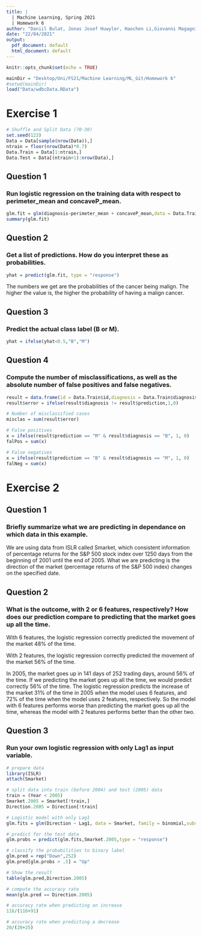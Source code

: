 ```yaml
---
title: |
  | Machine Learning, Spring 2021
  | Homework 6
author: "Daniil Bulat, Jonas Josef Huwyler, Haochen Li,Giovanni Magagnin"
date: "22/04/2021"
output:
  pdf_document: default
  html_document: default
---
```



```r
knitr::opts_chunk$set(echo = TRUE)
```

```r

mainDir = "Desktop/Uni/FS21/Machine Learning/ML_Git/Homework 6"
#setwd(mainDir)
load("Data/wdbcData.RData")
```


# Exercise 1

```r
# Shuffle and Split Data (70-30)
set.seed(123)
Data = Data[sample(nrow(Data)),]
ntrain = floor(nrow(Data)*0.7)
Data.Train = Data[1:ntrain,]
Data.Test = Data[(ntrain+1):nrow(Data),]
```

## Question 1
### Run logistic regression on the training data with respect to perimeter_mean and concaveP_mean.
```r
glm.fit = glm(diagnosis~perimeter_mean + concaveP_mean,data = Data.Train,family = binomial)
summary(glm.fit)
```

## Question 2
### Get a list of predictions. How do you interpret these as probabilities.
```r
yhat = predict(glm.fit, type = "response")
```
The numbers we get are the probabilities of the cancer being malign. The higher the value is, the higher the probability of having a malign cancer.



## Question 3
### Predict the actual class label (B or M).
```r
yhat = ifelse(yhat<0.5,"B","M")
```

## Question 4
### Compute the number of misclassifications, as well as the absolute number of false positives and false negatives.
```r
result = data.frame(id = Data.Train$id,diagnosis = Data.Train$diagnosis,prediction = yhat)
result$error = ifelse(result$diagnosis != result$prediction,1,0)

# Number of misclassified cases
misclas = sum(result$error)

# False positives 
x = ifelse(result$prediction == "M" & result$diagnosis == "B", 1, 0)
falPos = sum(x)

# False negatives 
x = ifelse(result$prediction == "B" & result$diagnosis == "M", 1, 0)
falNeg = sum(x)
```


\newpage
# Exercise 2


## Question 1


### Briefly summarize what we are predicting in dependance on which data in this example.
  
  
We are using data from ISLR called Smarket, which consistent information of percentage returns for the S&P 500 stock index over 1250 days from the beginning of 2001 until the end of 2005.
What we are predicting is the direction of the market (percentage returns of the S&P 500  index) changes on the specified date.


## Question 2

### What is the outcome, with 2 or 6 features, respectively? How does our prediction compare to predicting that the market goes up all the time.

With 6 features, the logistic regression correctly predicted the movement of the market 48% of the time.

With 2 features, the logistic regression correctly predicted the movement of the market 56% of the time.

In 2005, the market goes up in 141 days of 252 trading days, around 56% of the time. If we predicting the market goes up all the time, we would predict correctly 56% of the time. The logistic regression predicts the increase of the market 31% of the time in 2005 when the model uses 6 features, and 72% of the time when the model uses 2 features, respectively. So the model with 6 features performs worse than predicting the market goes up all the time, whereas the model with 2 features performs better than the other two.


## Question 3

### Run your own logistic regression with only Lag1 as input variable.

```r
# prepare data
library(ISLR)
attach(Smarket)

# split data into train (before 2004) and test (2005) data
train = (Year < 2005)
Smarket.2005 = Smarket[!train,]
Direction.2005 = Direction[!train]

# Logistic model with only Lag1
glm.fits = glm(Direction ~ Lag1, data = Smarket, family = binomial,subset = train)

# predict for the test data
glm.probs = predict(glm.fits,Smarket.2005,type = "response")

# classify the probabilities to binary label
glm.pred = rep("Down",252)
glm.pred[glm.probs > .5] = "Up"
```

\newpage

```r
# Show the result
table(glm.pred,Direction.2005)

# compute the accuracy rate
mean(glm.pred == Direction.2005)

# accuracy rate when predicting an increase
116/(116+91)

# accuracy rate when predicting a decrease
20/(20+25)
```

